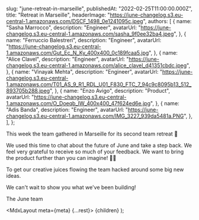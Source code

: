 
  slug: "june-retreat-in-marseille",
  publishedAt: "2022-02-25T11:00:00.000Z",
  title: "Retreat in Marseille",
  headerImage: "https://june-changelog.s3.eu-central-1.amazonaws.com/DSCF_1498_0e1241095c.jpeg",
  authors: [
    {
      name: "Sasha Marrocco",
      description: "Engineer",
      avatarUrl: "https://june-changelog.s3.eu-central-1.amazonaws.com/sasha_9f0ee32ba4.jpeg",
    },
    {
      name: "Ferruccio Balestreri",
      description: "Engineer",
      avatarUrl:
        "https://june-changelog.s3.eu-central-1.amazonaws.com/Gut_Ec_N_Ky_400x400_0c189fcaa5.jpg",
    },
    {
      name: "Alice Clavel",
      description: "Engineer",
      avatarUrl:
        "https://june-changelog.s3.eu-central-1.amazonaws.com/alice_clavel_d41351cbdc.jpeg",
    },
    {
      name: "Vinayak Mehta",
      description: "Engineer",
      avatarUrl:
        "https://june-changelog.s3.eu-central-1.amazonaws.com/T01_AS_9_R1_RDL_U01_F830_FTC_7_94c9c8095b13_512_893705b288.jpeg",
    },
    {
      name: "Enzo Avigo",
      description: "Product",
      avatarUrl:
        "https://june-changelog.s3.eu-central-1.amazonaws.com/O_Doeqb_IW_400x400_47f624ed6e.jpg",
    },
    {
      name: "Adis Banda",
      description: "Engineer",
      avatarUrl: "https://june-changelog.s3.eu-central-1.amazonaws.com/IMG_3227_939da5481a.PNG",
    },
  ],
};

This week the team gathered in Marseille for its second team retreat 💜

We used this time to chat about the future of June and take a step back. We feel very grateful to receive so much of your feedback. We want to bring the product further than you can imagine! 🧞‍♂️

To get our creative juices flowing the team hacked around some big new ideas.

We can't wait to show you what we've been building!

The June team

  <MdxLayout meta={meta} {...rest}>
    {children}
  </MdxLayout>
);
